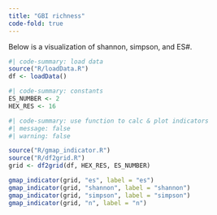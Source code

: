 ```yaml
---
title: "GBI richness"
code-fold: true
---
```


Below is a visualization of shannon, simpson, and ES#.

```r
#| code-summary: load data
source("R/loadData.R")
df <- loadData()
```

```r
#| code-summary: constants
ES_NUMBER <- 2
HEX_RES <- 16
```

```r
#| code-summary: use function to calc & plot indicators
#| message: false
#| warning: false

source("R/gmap_indicator.R")
source("R/df2grid.R")
grid <- df2grid(df, HEX_RES, ES_NUMBER)

gmap_indicator(grid, "es", label = "es")
gmap_indicator(grid, "shannon", label = "shannon")
gmap_indicator(grid, "simpson", label = "simpson")
gmap_indicator(grid, "n", label = "n")

```